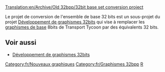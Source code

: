 [[Translation:en/Archive/Old 32bpp/32bit base set conversion project]]


Le projet de conversion de l'ensemble de base 32 bits est un sous-projet du projet [[fr/Archive/Old 32bpp/Développement de graphismes 32bits|Développement de graphismes 32bits]] qui vise à remplacer les [[fr/Archive/Community/Graphismes de base|graphismes de base]] 8bits de Transport Tycoon par des équivalents 32 bits.

==Voir aussi==

* [[fr/Archive/Old 32bpp/Développement de graphismes 32bits|Développement de graphismes 32bits]]

<!-- C'est un article d'amorce qui sera développé plus tard. -Jupix -->

{{fr/Navbox Développement graphique}}

[[Category:fr/Nouveaux graphiques]][[Category:fr/Graphismes 32bpp]][[Category:fr/Ressources du développeur de graphismes|R]]